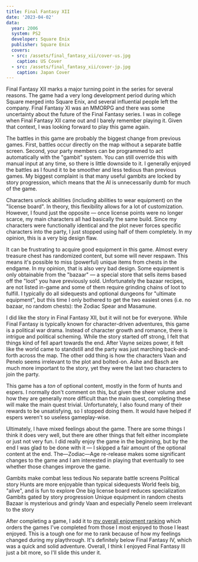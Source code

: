 ```yaml
---
title: Final Fantasy XII
date: '2023-04-02'
data:
  year: 2006
  system: PS2
  developer: Square Enix
  publisher: Square Enix
  covers:
  - src: /assets/final_fantasy_xii/cover-us.jpg
    caption: US Cover
  - src: /assets/final_fantasy_xii/cover-jp.jpg
    caption: Japan Cover
---
```

Final&nbsp;Fantasy&nbsp;XII marks a major turning point in the series for several reasons. The game had a very long
development period during which Square merged into Square Enix, and several influential people left the company.
Final&nbsp;Fantasy&nbsp;XI was an MMORPG and there was some uncertainty about the future of the Final&nbsp;Fantasy
series. I was in college when Final&nbsp;Fantasy&nbsp;XII came out and I barely remember playing it. Given that context,
I was looking forward to play this game again.

<GameHeader />

The battles in this game are probably the biggest change from previous games. First, battles occur directly on the map
without a separate battle screen. Second, your party members can be programmed to act automatically with the "gambit"
system. You can still override this with manual input at any time, so there is little downside to it. I generally
enjoyed the battles as I found it to be smoother and less tedious than previous games. My biggest complaint is that many
useful gambits are locked by story progression, which means that the AI is unnecessarily dumb for much of the game.

Characters unlock abilities (including abilities to wear equipment) on the "license board". In theory, this flexibility
allows for a lot of customization. However, I found just the opposite &mdash;  once license points were no longer
scarce, my main characters all had basically the same build. Since my characters were functionally identical and the
plot never forces specific characters into the party, I just stopped using half of them completely. In my opinion, this
is a very big design flaw.

It can be frustrating to acquire good equipment in this game. Almost every treasure chest has randomized content, but
some will never respawn. This means it's possible to miss (powerful) unique items from chests in the endgame. In my
opinion, that is also very bad design. Some equipment is only obtainable from the "bazaar" &mdash; a special store that
sells items based off the "loot" you have previously sold. Unfortunately the bazaar recipes, are not listed in-game and
some of them require grinding chains of loot to fulfill. I typically do all sidequests and optional dungeons for
"ultimate equipment", but this time I only bothered to get the two easiest ones (i.e. no bazaar, no random chests):
the Zodiac&nbsp;Spear and Masamune.

I did like the story in Final&nbsp;Fantasy&nbsp;XII, but it will not be for everyone. While Final&nbsp;Fantasy is
typically known for character-driven adventures, this game is a political war drama. Instead of character growth and
romance, there is intrigue and political scheming. While the story started off strong, I felt that things kind of fell
apart towards the end. <Spoiler>After Vayne seizes power, it felt like the world came to standstill and the party was
just marching back-and-forth across the map.</Spoiler> The other odd thing is how the characters <Spoiler>Vaan and
Penelo</Spoiler> seems irrelevant to the plot and bolted-on. <Spoiler>Ashe and Basch are much more important to the
story, yet they were the last two characters to join the party.</Spoiler>

This game has a _ton_ of optional content, mostly in the form of hunts and espers. I normally don't comment on this, but
given the sheer volume and how they are generally more difficult than the main quest, completing these will make the
main quest trivial. Unfortunately, I also found many of their rewards to be unsatisfying, so I stopped doing them. It
would have helped if espers weren't so useless gameplay-wise.

Ultimately, I have mixed feelings about the game. There are some things I think it does very well, but there are other
things that felt either incomplete or just not very fun. I did really enjoy the game in the beginning, but by the end I
was glad to be done with it &mdash; I skipped a fair amount of the optional content at the end.
The&mdash;Zodiac&mdash;Age re-release makes some significant changes to the game and I am interested in playing that
eventually to see whether those changes improve the game.

<LikedDisliked>
  <LikedList>
    <LikedItem>Gambits make combat less tedious</LikedItem>
    <LikedItem>No separate battle screens</LikedItem>
    <LikedItem>Political story</LikedItem>
    <LikedItem>Hunts are more enjoyable than typical sidequests</LikedItem>
    <LikedItem>World feels big, "alive", and is fun to explore</LikedItem>
  </LikedList>
  <DislikedList>
    <DislikedItem>One big license board reduces specialization</DislikedItem>
    <DislikedItem>Gambits gated by story progression</DislikedItem>
    <DislikedItem>Unique equipment in random chests</DislikedItem>
    <DislikedItem>Bazaar is mysterious and grindy</DislikedItem>
    <DislikedItem><Spoiler>Vaan and especially Penelo</Spoiler> seem irrelevant to the story</DislikedItem>
  </DislikedList>
</LikedDisliked>

After completing a game, I add it to [my overall enjoyment ranking](/ranking) which orders the games I've completed from
those I most enjoyed to those I least enjoyed. This is a tough one for me to rank because of how my feelings changed
during my playthrough. It's definitely below Final&nbsp;Fantasy&nbsp;IV, which was a quick and solid adventure. Overall,
I think I enjoyed Final&nbsp;Fantasy&nbsp;III just a bit more, so I'll slide this under it.

<GameRanking game={slug} />
